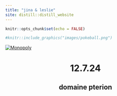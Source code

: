 ```yaml
---
title: "jina & leslie"
site: distill::distill_website
---
```




```r
knitr::opts_chunk$set(echo = FALSE)
```

```r
#knitr::include_graphics("images/pokeball.png")
```

[![Monopoly](images/monopoly.png)](https://lzhen4.github.io/gpetersii/pictures.html)

<center>
# 12.7.24
## domaine pterion
</center>

